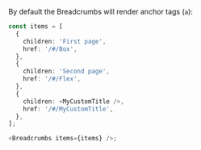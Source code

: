 By default the Breadcrumbs will render anchor tags (`a`):

```typescript jsx
const items = [
  {
    children: 'First page',
    href: '/#/Box',
  },
  {
    children: 'Second page',
    href: '/#/Flex',
  },
  {
    children: <MyCustomTitle />,
    href: '/#/MyCustomTitle',
  },
];

<Breadcrumbs items={items} />;
```
